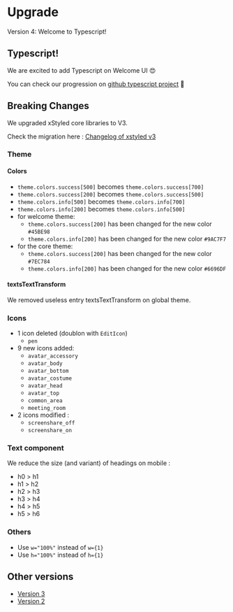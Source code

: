 # Upgrade

Version 4: Welcome to Typescript!

## Typescript!

We are excited to add Typescript on Welcome UI 😍

You can check our progression on [github typescript project](https://github.com/WTTJ/welcome-ui/projects/1) 👀

## Breaking Changes

We upgraded xStyled core libraries to V3.

Check the migration here : [Changelog of xstyled v3](https://xstyled.dev/docs/upgrade-guide/)

### Theme

#### Colors

- `theme.colors.success[500]` becomes `theme.colors.success[700]`
- `theme.colors.success[200]` becomes `theme.colors.success[500]`
- `theme.colors.info[500]` becomes `theme.colors.info[700]`
- `theme.colors.info[200]` becomes `theme.colors.info[500]`
- for welcome theme:
  - `theme.colors.success[200]` has been changed for the new color `#45BE98`
  - `theme.colors.info[200]` has been changed for the new color `#9AC7F7`
- for the core theme:
  - `theme.colors.success[200]` has been changed for the new color `#7EC784`
  - `theme.colors.info[200]` has been changed for the new color `#6696DF`

#### textsTextTransform

We removed useless entry textsTextTransform on global theme.

### Icons

- 1 icon deleted (doublon with `EditIcon`)
  - `pen`
- 9 new icons added:
  - `avatar_accessory`
  - `avatar_body`
  - `avatar_bottom`
  - `avatar_costume`
  - `avatar_head`
  - `avatar_top`
  - `common_area`
  - `meeting_room`
- 2 icons modified :
  - `screenshare_off`
  - `screenshare_on`

### Text component

We reduce the size (and variant) of headings on mobile :

- h0 > h1
- h1 > h2
- h2 > h3
- h3 > h4
- h4 > h5
- h5 > h6

### Others

- Use `w="100%"` instead of `w={1}`
- Use `h="100%"` instead of `h={1}`

## Other versions

- [Version 3](upgrades/v3)
- [Version 2](upgrades/v2)

<pagination />
